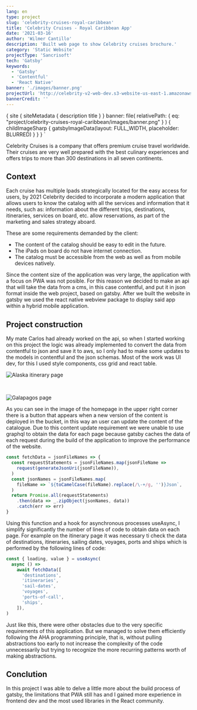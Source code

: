 ```yaml
---
lang: en
type: project
slug: 'celebrity-cruises-royal-caribbean'
title: 'Celebrity Cruises - Royal Caribbean App'
date: '2021-03-16'
author: 'Wilmer Cantillo'
description: 'Built web page to show Celebrity cruises brochure.'
category: 'Static Website'
projectType: 'Sancrisoft'
tech: 'Gatsby'
keywords:
  - 'Gatsby'
  - 'Contentful'
  - 'React Native'
banner: './images/banner.png'
projectUrl: 'http://celebrity-v2-web-dev.s3-website-us-east-1.amazonaws.com/'
bannerCredit: ''
---
```


  {
    site {
      siteMetadata {
        description
        title
      }
    }
    banner: file(
      relativePath: {
        eq: "project/celebrity-cruises-royal-caribbean/images/banner.png"
      }
    ) {
      childImageSharp {
        gatsbyImageData(layout: FULL_WIDTH, placeholder: BLURRED)
      }
    }
  }
`

Celebrity Cruises is a company that offers premium cruise travel worldwide.
Their cruises are very well prepared with the best culinary experiences and
offers trips to more than 300 destinations in all seven continents.

## Context

Each cruise has multiple Ipads strategically located for the easy access for
users, by 2021 Celebrity decided to incorporate a modern application that allows
users to know the catalog with all the services and information that it needs,
such as: information about the different trips, destinations, itineraries,
services on board, etc. allow reservations, as part of the marketing and sales
strategy aboard.

These are some requirements demanded by the client:

- The content of the catalog should be easy to edit in the future.
- The iPads on board do not have internet connection.
- The catalog must be accessible from the web as well as from mobile devices
  natively.

Since the content size of the application was very large, the application with a
focus on PWA was not posible. For this reason we decided to make an api that
will take the data from a cms, in this case contentful, and put it in json
format inside the web project, based on gatsby. After we built the website in
gatsby we used the react native webview package to display said app within a
hybrid mobile application.

## Project construction

My mate <Link href = "https://github.com/carlosjgonza" target = "_ blank">Carlos </Link> had 
already worked on the api, so when I started working on this
project the logic was already implemented to convert the data from contentful to
json and save it to aws, so I only had to make some updates to the models in
contentful and the json schemas. Most of the work was UI dev, for this I used
style components, css grid and react table.

![Alaska itinerary page](./images/alaska.png)

<br/>

![Galapagos page](./images/galapagos.png)

As you can see in the image of the homepage in the upper right corner there is a
button that appears when a new version of the content is deployed in the bucket,
in this way an user can update the content of the catalogue. Due to this content
update requirement we were unable to use graphql to obtain the data for each
page because gatsby caches the data of each request during the build of the
application to improve the performance of the website.

```jsx
const fetchData = jsonFileNames => {
  const requestStatements = jsonFileNames.map(jsonFileName =>
    request(generateJsonUri(jsonFileName)),
  )
  const jsonNames = jsonFileNames.map(
    fileName => `${toCamelCase(fileName).replace(/\-+/g, '')}Json`,
  )
  return Promise.all(requestStatements)
    .then(data => _.zipObject(jsonNames, data))
    .catch(err => err)
}
```

Using this function and a hook for asynchronous processes useAsync, I simplify
significantly the number of lines of code to obtain data on each page. For
example on the itinerary page it was necessary ti check the data of
destinations, itineraries, sailing dates, voyages, ports and ships which is
performed by the following lines of code:

```jsx
const { loading, value } = useAsync(
  async () =>
    await fetchData([
      'destinations',
      'itineraries',
      'sail-dates',
      'voyages',
      'ports-of-call',
      'ships',
    ]),
)
```

Just like this, there were other obstacles due to the very specific requirements
of this application. But we managed to solve them efficiently following 
the <Link href="https://kentcdodds.com/blog/aha-programming" target="_ blank">AHA programming principle</Link>, that is, 
without pulling abstractions too early to
not increase the complexity of the code unnecessarily but trying to recognize
the more recurring patterns worth of making abstractions.


## Conclution

In this project I was able to delve a little more about the build process of
gatsby, the limitations that PWA still has and I gained more experience in
frontend dev and the most used libraries in the React community.
